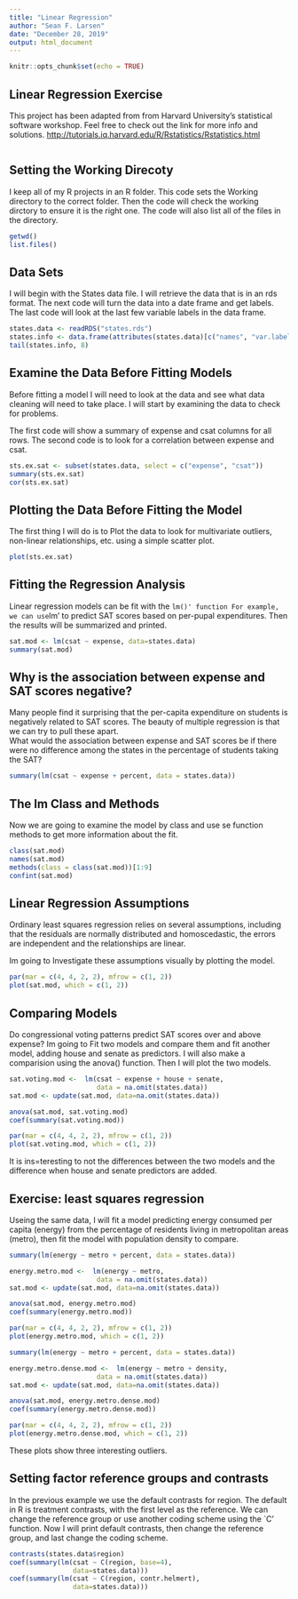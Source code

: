 ```yaml
---
title: "Linear Regression"
author: "Sean F. Larsen"
date: "December 28, 2019"
output: html_document
---
```


```r
knitr::opts_chunk$set(echo = TRUE)
```

## Linear Regression Exercise

This project has been adapted from from Harvard University's statistical software workshop. Feel free to check out the link for more info and solutions.
<http://tutorials.iq.harvard.edu/R/Rstatistics/Rstatistics.html>

```r

```

## Setting the Working Direcoty

I keep all of my R projects in an R folder.  This code sets the Working directory to the correct folder.
Then the code will check the working dirctory to ensure it is the right one.
The code will also list all of the files in the directory.

```r
getwd()
list.files()
```
## Data Sets
I will begin with the States data file.  I will retrieve the data that is in an rds format.
The next code will turn the data into a date frame and get labels.
The last code will look at the last few variable labels in the data frame.


```r
states.data <- readRDS("states.rds")
states.info <- data.frame(attributes(states.data)[c("names", "var.labels")])
tail(states.info, 8)
```
## Examine the Data Before Fitting Models

Before fitting a model I will need to look at the data and see what data cleaning will need to take place.
I will start by examining the data to check for problems.

The first code will show a summary of expense and csat columns for all rows.
The second code is to look for a correlation between expense and csat.

```r
sts.ex.sat <- subset(states.data, select = c("expense", "csat"))
summary(sts.ex.sat)
cor(sts.ex.sat)
```
## Plotting the Data Before Fitting the Model

The first thing I will do is to Plot the data to look for multivariate outliers, non-linear relationships, etc.
using a simple scatter plot.

```r
plot(sts.ex.sat)
```
## Fitting the Regression Analysis

Linear regression models can be fit with the `lm()' function
For example, we can use `lm' to predict SAT scores based on
per-pupal expenditures. Then the results will be summarized and printed.

```r
sat.mod <- lm(csat ~ expense, data=states.data)
summary(sat.mod)
```

## Why is the association between expense and SAT scores negative?
Many people find it surprising that the per-capita expenditure on
students is negatively related to SAT scores. The beauty of multiple
regression is that we can try to pull these apart.  
What would the association between expense and SAT scores be if there were no
difference among the states in the percentage of students taking the SAT?

```r
summary(lm(csat ~ expense + percent, data = states.data))
```

## The lm Class and Methods
Now we are going to examine the model by class and use se function methods to get more information about the fit.

```r
class(sat.mod)
names(sat.mod)
methods(class = class(sat.mod))[1:9]
confint(sat.mod)
```

## Linear Regression Assumptions
Ordinary least squares regression relies on several assumptions,
including that the residuals are normally distributed and
homoscedastic, the errors are independent and the relationships are linear.

Im going to Investigate these assumptions visually by plotting the model.

```r
par(mar = c(4, 4, 2, 2), mfrow = c(1, 2))
plot(sat.mod, which = c(1, 2))
```

## Comparing Models
Do congressional voting patterns predict SAT scores over and above expense?
Im going to Fit two models and compare them and fit another model, adding house and senate as predictors.
I will also make a comparision using the anova() function.
Then I will plot the two models.

```r
sat.voting.mod <-  lm(csat ~ expense + house + senate,
                      data = na.omit(states.data))
sat.mod <- update(sat.mod, data=na.omit(states.data))

anova(sat.mod, sat.voting.mod)
coef(summary(sat.voting.mod))

par(mar = c(4, 4, 2, 2), mfrow = c(1, 2))
plot(sat.voting.mod, which = c(1, 2))
```

It is ins=teresting to not the differences between the two models and the difference when house and senate predictors are added.

## Exercise: least squares regression
Useing the same data, I will fit a model predicting energy consumed per capita
(energy) from the percentage of residents living in
metropolitan areas (metro), then fit the model with population density to compare.

```r
summary(lm(energy ~ metro + percent, data = states.data))

energy.metro.mod <-  lm(energy ~ metro,
                      data = na.omit(states.data))
sat.mod <- update(sat.mod, data=na.omit(states.data))

anova(sat.mod, energy.metro.mod)
coef(summary(energy.metro.mod))

par(mar = c(4, 4, 2, 2), mfrow = c(1, 2))
plot(energy.metro.mod, which = c(1, 2))

summary(lm(energy ~ metro + percent, data = states.data))

energy.metro.dense.mod <-  lm(energy ~ metro + density,
                      data = na.omit(states.data))
sat.mod <- update(sat.mod, data=na.omit(states.data))

anova(sat.mod, energy.metro.dense.mod)
coef(summary(energy.metro.dense.mod))

par(mar = c(4, 4, 2, 2), mfrow = c(1, 2))
plot(energy.metro.dense.mod, which = c(1, 2))
```

These plots show three interesting outliers.

## Setting factor reference groups and contrasts
In the previous example we use the default contrasts for region. The
default in R is treatment contrasts, with the first level as the
reference. We can change the reference group or use another coding
scheme using the `C' function.  Now I will print default contrasts,
then change the reference group, and last change the coding scheme.

```r
contrasts(states.data$region)
coef(summary(lm(csat ~ C(region, base=4),
                data=states.data)))
coef(summary(lm(csat ~ C(region, contr.helmert),
                data=states.data)))
```

